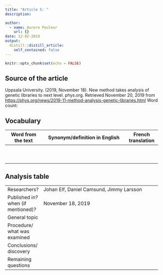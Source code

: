 ```yaml
---
title: "Article 5: "
description: 

author:
  - name: Aurore Pouleur
    url: {}
date: 12-02-2019
output:
  distill::distill_article:
    self_contained: false
---
```


```r
knitr::opts_chunk$set(echo = FALSE)
```

## Source of the article
 Uppsala University. (2019, November 18). New method takes analysis of genetic libraries to next level. phys.org. Retrieved November 20, 2019 from <https://phys.org/news/2019-11-method-analysis-genetic-libraries.html> 
Word count: 

## Vocabulary 

| Word   from the text | Synonym/definition in English                 | French translation |
| -------------------- | --------------------------------------------- | ------------------ |
|                      |                                               |                    |
|                      |                                               |                    |
|                      |                                               |                    |
|                      |                                               |                    |
|                      |                                               |                    |
|                      |                                               |                    |
|                      |                                               |                    |
|                      |                                               |                    |
|                      |                                               |                    |
|                      |                                               |                    |


## Analysis table 

|                                    |                                                                                                                                                                                                                                                                                         |
| ---------------------------------- | --------------------------------------------------------------------------------------------------------------------------------------------------------------------------------------------------------------------------------------------------------------------------------------- |
| Researchers?                       | Johan Elf, Daniel Camsund, Jimmy Larsson                                                                             |
| Published in? when (if mentioned)? | November 18, 2019                                                                                                                                                                                                                                |
| General topic                      |                                                                                                                      |
| Procedure/ what was examined       |                                                                                                                      |
| Conclusions/   discovery           |                                                                                                                      |
| Remaining   questions              |                                                                                                                      |











